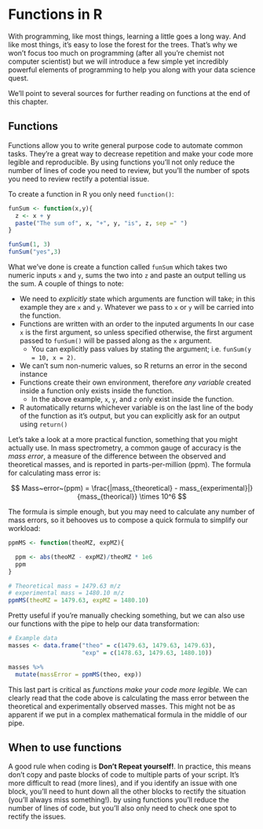 # Functions in R

<!-- Aim of this is to show people how they can include programming features to enhance their coding. Mostly tips and shit to get them started no encompassing guide --> 

With programming, like most things, learning a little goes a long way. And like most things, it's easy to lose the forest for the trees. That's why we won't focus too much on programming (after all you're chemist not computer scientist) but we will introduce a few simple yet incredibly powerful elements of programming to help you along with your data science quest.

We'll point to several sources for further reading on functions at the end of this chapter. 

## Functions  
  
Functions allow you to write general purpose code to automate common tasks. They're a great way to decrease repetition and make your code more legible and reproducible. By using functions you'll not only reduce the number of lines of code you need to review, but you'll the number of spots you need to review rectify a potential issue.

To create a function in R you only need `function()`:

```r
funSum <- function(x,y){
  z <- x + y
  paste("The sum of", x, "+", y, "is", z, sep =" ")
}

funSum(1, 3)
funSum("yes",3)
```
What we've done is create a function called `funSum` which takes two numeric inputs `x` and `y`, sums the two into `z` and paste an output telling us the sum. A couple of things to note: 

  - We need to *explicitly* state which arguments are function will take; in this example they are `x` and `y`. Whatever we pass to `x` or `y` will be carried into the function. 
  - Functions are written with an order to the inputed arguments In our case `x` is the first argument, so unless specified otherwise, the first argument passed to `funSum()` will be passed along as the `x` argument. 
    - You can explicitly pass values by stating the argument; i.e. `funSum(y = 10, x = 2)`. 
  - We can't sum non-numeric values, so R returns an error in the second instance
  - Functions create their own environment, therefore *any variable* created inside a function only exists inside the function.
    - In the above example, `x`, `y`, and `z` only exist inside the function.
  - R automatically returns whichever variable is on the last line of the body of the function as it's output, but you can explicitly ask for an output using `return()`

Let's take a look at a more practical function, something that you might actually use. In mass spectrometry, a common gauge of accuracy is the *mass error*, a measure of the difference between the observed and theoretical masses, and is reported in parts-per-million (ppm). The formula for calculating mass error is:

$$ Mass~error~(ppm) = \frac{|mass_{theoretical} - mass_{experimental}|}{mass_{theorical}} \times 10^6 $$

The formula is simple enough, but you may need to calculate any number of mass errors, so it behooves us to compose a quick formula to simplify our workload:


```r
ppmMS <- function(theoMZ, expMZ){

  ppm <- abs(theoMZ - expMZ)/theoMZ * 1e6
  ppm
}

# Theoretical mass = 1479.63 m/z
# experimental mass = 1480.10 m/z
ppmMS(theoMZ = 1479.63, expMZ = 1480.10)
```

Pretty useful if you're manually checking something, but we can also use our functions with the pipe to help our data transformation:


```r

# Example data
masses <- data.frame("theo" = c(1479.63, 1479.63, 1479.63),
                     "exp" = c(1478.63, 1479.63, 1480.10))

masses %>% 
  mutate(massError = ppmMS(theo, exp))

```

This last part is critical as *functions make your code more legible*. We can clearly read that the code above is calculating the mass error between the theoretical and experimentally observed masses. This might not be as apparent if we put in a complex mathematical formula in the middle of our pipe. 



## When to use functions

A good rule when coding is **Don't Repeat yourself!**. In practice, this means don't copy and paste blocks of code to multiple parts of your script. It's more difficult to read (more lines), and if you identify an issue with one block, you'll need to hunt down all the other blocks to rectify the situation (you'll always miss something!). by using functions you'll reduce the number of lines of code, but you'll also only need to check one spot to rectify the issues. 

